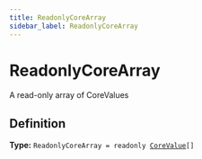 ```yaml
---
title: ReadonlyCoreArray
sidebar_label: ReadonlyCoreArray
---
```


# ReadonlyCoreArray

A read-only array of CoreValues

## Definition

**Type:** <code>ReadonlyCoreArray = readonly [CoreValue](/api/types/corevalue)[]</code>

